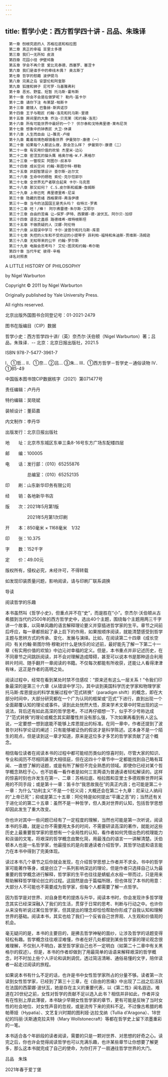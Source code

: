```yaml
---
---
---
```

title: 哲学小史：西方哲学四十讲 - 吕品、朱珠译
---


```
　第一章 刨根究底的人 苏格拉底和柏拉图
　第二章 真正的幸福 亚里士多德
　第三章 我们一无所知 皮浪
　第四章 花园小径 伊壁鸠鲁
　第五章 学会不再介意 爱比克泰德、西塞罗、塞涅卡
　第六章 我们是谁手中的牵线木偶？ 奥古斯丁
　第七章 哲学的慰藉 波伊提乌
　第八章 完美之岛 安瑟伦和阿奎那
　第九章 狐狸和狮子 尼可罗·马基雅弗利
　第十章 恶劣、野蛮、短暂 托马斯·霍布斯
　第十一章 你会不会是在做梦呢？ 勒内·笛卡尔
　第十二章 请你下注 布莱瑟·帕斯卡
　第十三章 磨镜人 巴鲁赫·斯宾诺莎
　第十四章 王子与鞋匠 约翰·洛克和托马斯·里德
　第十五章 房间里的大象 乔治·贝克莱（和约翰·洛克）
　第十六章 所有可能世界中最好的一个？ 伏尔泰和戈特弗里德·莱布尼茨
　第十七章 想象中的钟表匠 大卫·休谟
　第十八章 人生而自由 让—雅克·卢梭
　第十九章 戴着玫瑰色眼镜看世界 伊曼努尔·康德（一）
　第二十章 如果每个人都这么做，那会怎么样？ 伊曼努尔·康德（二）
　第二十一章 有实用价值的欢愉 杰里米·边沁
　第二十二章 密涅瓦的猫头鹰 格奥尔格·W.F.黑格尔
　第二十三章 一瞥现实 阿图尔·叔本华
　第二十四章 成长空间 约翰·斯图尔特·穆勒
　第二十五章 非超智慧设计 查尔斯·达尔文
　第二十六章 生命中的牺牲 索伦·克尔恺郭尔
　第二十七章 全世界无产者联合起来 卡尔·马克思
　第二十八章 那又如何？ C.S.皮尔斯和威廉·詹姆斯
　第二十九章 上帝已死 弗里德里希·尼采
　第三十章 隐藏的思绪 西格蒙得·弗洛伊德
　第三十一章 当今的法国国王是秃头吗？ 伯特兰·罗素
　第三十二章 呸！/棒！ 阿尔弗雷德·朱尔斯·艾耶尔
　第三十三章 自由的苦痛 让—保罗·萨特、西蒙娜·德·波伏瓦、阿尔贝·加缪
　第三十四章 语言之蛊惑 路德维希·维特根斯坦
　第三十五章 不做质疑的人 汉娜·阿伦特
　第三十六章 从错误中学习 卡尔·波普尔和托马斯·库恩
　第三十七章 失控的火车和不受欢迎的小提琴手 菲利帕·福特和朱迪斯·贾维斯·汤姆逊
　第三十八章 无知带来的公平 约翰·罗尔斯
　第三十九章 电脑会思考吗？ 艾伦·图灵和约翰·希尔勒
　第四十章 当代牛虻 彼得·辛格
　译名对照表
```

A LITTLE HISTORY OF PHILOSOPHY

by Nigel Warburton

Copyright © 2011 by Nigel Warburton

Originally published by Yale University Press.

All rights reserved.

北京出版外国图书合同登记号：01-2021-2479





图书在版编目（CIP）数据





哲学小史：西方哲学四十讲/（英）奈杰尔·沃伯顿（Nigel Warburton）著；吕品，朱珠译．-- 北京：北京日报出版社，2021.5

ISBN 978-7-5477-3961-7





Ⅰ．①哲… Ⅱ．①奈… ②吕… ③朱… Ⅲ．①西方哲学－哲学史－通俗读物 Ⅳ．①B5-49





中国版本图书馆CIP数据核字（2021）第071477号





责任编辑：卢丹丹

特约编辑：吴晓斌

装帧设计：董茹嘉

内文制作：李丹华





出版发行：北京日报出版社

地　　址：北京市东城区东单三条8-16号东方广场东配楼四层

邮　　编：100005

电　　话：发行部：（010）65255876

　　　　　总编室：（010）65252135

印　　刷：山东新华印务有限公司

经　　销：各地新华书店

版　　次：2021年5月第1版

　　　　　2021年5月第1次印刷

开　　本：850毫米 × 1168毫米　1/32

印　　张：10.375

字　　数：152千字

定　　价：49.00元





版权所有，侵权必究，未经许可，不得转载





如发现印装质量问题，影响阅读，请与印刷厂联系调换






导读





阅读哲学的乐趣


本书虽然叫《哲学小史》，但重点并不在“史”，而是胜在“小”。奈杰尔·沃伯顿从古希腊到当代约2500年的西方哲学史中，选出40个主题，围绕每个主题用两三千字讲一个故事，以简单风趣的语言解释理论要义并穿插进哲学家的生平。章节之间前后呼应，每一章都担起了承上启下的作用，如果按顺序阅读，就能清楚感受到哲学主题与思辨方式的传承、变化、发展与演绎。比如，在阅读第二十四章《成长空间》有关约翰·斯图尔特·穆勒对什么是快乐的论述前，最好能先了解一下第二十一章《有实用价值的欢愉》中边沁对幸福的定义。但是，本书重点并非记述历史，在不同章节之间跳跃阅读，并不会对理解造成障碍，甚至可以说本书是那种适合利用碎片时间、随手翻开一章阅读的书籍。不仅每次都能有所收获，还能让人看得津津有味，这正是作者的高明之处。

阅读过程中，经常在看到某处时禁不住感叹：“原来还有这么一层关系！”令我们印象最深的是第三十六章《从错误中学习》，其中谈到美国科学历史学家和物理学家托马斯·库恩提出的科学发展过程中“范式转换”（paradigm shift）的概念，即在大部分时间中，大部分研究都在一个广为认同的框架或“范式”下进行，直到出现一个全面颠覆认知的理论或事件。读到此处恍然大悟，原来学术文章中时常出现的这一说法，背后还有如此高深的哲学思考。不过再仔细想一下，似乎不少号称达成了“范式转换”的理论或概念其实颠覆性并没有那么强，下次如果再看到有人这么说，一定要想一想到底能不能够上库恩提出的标准。在同一章中，作者还提到了波普尔对科学论证的阐述：只有能够被证伪的假说才是科学陈述。这本身不是一个陌生的观点，但是读到这一章才知道，原来是这位多才多艺的哲学家贡献了这个概念。

相信每位读者在阅读本书的过程中都可能经历类似的惊喜时刻，尽管大家的知识、专业和阅历不尽相同甚至大相径庭，但在这四十个章节中一定都能找到自己略有耳闻、一直想了解的话题，或是有所了解但不完全熟悉的领域。即使你已经对某个哲学概念熟稔于心，也不妨看一看作者是如何三言两语为普通读者轻松解读的。这样的惊喜时刻也许发生在第一、二章：苏格拉底、柏拉图和亚里士多德观察世界时采用的不同手段；或是第十一章：笛卡尔“我思故我在”的真正内涵；也可能是第二十一章：为什么“功利主义”不是一个贬义词；大概还会在第二十九章：尼采让人纳闷的“上帝已死”；抑或是第三十五章：阿伦特是如何提出“平庸之恶”的；当然还有关于进化论的第二十五章：虽然不是一种哲学，但人类对世界的认知，包括哲学思想却因此发生了重大改变。

你也许对其中一些问题已经有了一定程度的理解，当然也可能是第一次听说，阅读本书的乐趣，就是让你不需要用太多的时间，不需要研读高深的著作，就能对这些历史上最重要哲学家的思想有一个全局性的认知，看作者如何凭借出色的梳理能力和诙谐的文笔，将艰深的哲学概念由繁化简，用最浅白的语言一一讲解清楚。沃伯顿本人也是一名哲学家，他最擅长的是向普通读者介绍哲学，其哲学功底和语言能力在本书中得到了完美体现。

读过本书几个章节之后你就会发现，在介绍哲学思想上作者并不求全。书中的哲学家可能著作等身，或是创立了一系列影响深远的理论，但是作者只选择自己认为最重要的哲学概念进行解释，哲学家的生平也往往是蜻蜓点水般一带而过，只是用来帮助解释哲学理论创立的过程。这固然是由于篇幅所限，但也体现了本书的用意：大部分人不可能也不需要成为哲学家，但每个人都需要了解一点哲学。

因为哲学是对世界、对自身思考的提炼与升华，阅读本书时，你会发现许多哲学理念其实已经深深融入了我们的生活，贯穿于日常的思考、判断与行动之中。也许你从来没有听说过某位哲学家，但其提出的理念却恰恰帮助你形成了自我认知和理解世界的基础。阅读本书，其实也给了我们一个反省自己世界观、人生观和价值观的机会。

毫无疑问的是，本书的主要目的，是拂去哲学神秘的面纱，让涉及哲学的话题变得轻松有趣。哲学概念往往艰涩难懂，作者在好几处都提到某些哲学家的理论观念很难理解，不仅别人不明白，甚至哲学家自己也不一定明白（如第二十二章中有关黑格尔的叙述）。但是，本书的作者却做到了用最简单的话语来解释艰深的哲学概念，时不时加上些个人评论和讽刺调侃，透过简洁清晰、通俗易懂的文字，陪伴读者一起走过阅读的旅程。

如果说本书有什么不足的话，也许是书中女性哲学家所占的分量不够。读者第一次读到女性哲学家，已经到了第三十三章，在《自由的苦痛》中出现了二战之后活跃在法国的西蒙娜·波伏瓦，她是存在主义的重要代表，以《第二性》闻名遐迩。难道在20世纪之前，女性对哲学的贡献不足以选入此书？相信并非如此，作者并没有在性别上厚此薄彼，本书缺少早期女性哲学家的章节，更有可能是反映了当时女性的社会地位、对女性声音的忽视，或是流传下来的资料不足。不过像古希腊的希帕蒂娅（Hypatia）、文艺复兴时期的图利娅·达拉戈纳（Tullia d'Aragona）、18世纪的玛丽·沃斯通克拉夫特（Mary Wollstonecraft）等都在哲学史上留下浓墨重彩的一笔。

本书适合各个年龄段的读者阅读，需要的只是一颗对世界、对思想的好奇之心。读完之后，你也许会觉得阅读哲学也可以充满乐趣，也许某些章节让你想要了解更多，那么这本书就完成了自己的使命，为你打开了一扇通往哲学世界的大门。


吕品　朱珠

2021年春于爱丁堡